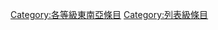 {{catmore1|[[Wikipedia:東南亞專題|Wikipedia:東南亞專題]]}}
{{Articles by Quality|topic=东南亚|project=東南亞|format=toc}}

[[Category:各等級東南亞條目|Category:各等級東南亞條目]]
[[Category:列表級條目|Category:列表級條目]]
